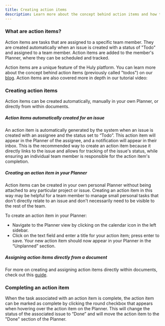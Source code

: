 ```yaml
---
title: Creating action items
description: Learn more about the concept behind action items and how to create them on the Huly platform.
---
```



### What are action items?

Action items are tasks that are assigned to a specific team member. They are created automatically when an issue is created with a status of "Todo" and assigned to a team member. Action items are added to the member's Planner, where they can be scheduled and tracked.

Action items are a unique feature of the Huly platform. You can learn more about the concept behind action items (previously called "todos") on our <a href="https://huly.blog/huly-todos" target="_blank">blog</a>. Action items are also covered more in depth in our tutorial video:

<YouTube id='ljpz0bZ75JA' />

### Creating action items

Action items can be created automatically, manually in your own Planner, or directly from within documents.

##### Action items automatically created for an issue
An action item is automatically generated by the system when an issue is created with an assignee and the status set to “Todo”. This action item will appear in the Planner of the assignee, and a notification will appear in their inbox. This is the recommended way to create an action item because it directly links to the issue and allows for tracking of the issue's status, while ensuring an individual team member is responsible for the action item's completion.

##### Creating an action item in your Planner
Action items can be created in your own personal Planner without being attached to any particular project or issue. Creating an action item in this way may be helpful for a team member to manage small personal tasks that don't directly relate to an issue and don't necessarily need to be visible to the rest of the team.

To create an action item in your Planner:
* Navigate to the Planner view by clicking on the calendar icon in the left sidebar.
* Click on the text field and enter a title for your action item; press enter to save. Your new action item should now appear in your Planner in the “Unplanned” section.

##### Assigning action items directly from a document
For more on creating and assigning action items directly within documents, check out this [guide](../../knowledge-management/documents-action-items).

### Completing an action item

When the task associated with an action item is complete, the action item can be marked as complete by clicking the round checkbox that appears when hovering over the action item on the Planner. This will change the status of the associated issue to “Done” and will move the action item to the "Done" section of the Planner.